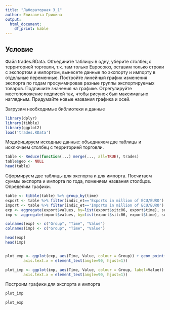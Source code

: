 ---
title: "Лабораторная 3_1"
author: Елизавета Гришина
output: 
  html_document:
    df_print: kable
---
## Условие

Файл trades.RData. Объедините таблицы в одну, уберите столбец с территорией торговли, т.к. там только Евросоюз, оставим только строки с экспортом и импортом, вынесете данные по экспорту и импорту в отдельные переменные. Постройте линейный график изменения экспорта по годам просуммировав разные группы экспортируемых товаров. Подпишите значения на графике. Отрегулируйте местоположение подписей так, чтобы рисунок был максимально наглядным. Придумайте новые названия графика и осей.

Загрузим необходимые библиотеки и данные
```{r echo=TRUE, error=FALSE, message=FALSE, warning=FALSE, include=TRUE}
library(dplyr)
library(tibble)
library(ggplot2)
load('trades.RData')

```

Модифицируем исходные данные: объединяем две таблицы и исключаем столбец с территорией торговли.
```{r echo=TRUE, error=FALSE, message=FALSE, warning=FALSE, include=TRUE}
table <- Reduce(function(...) merge(..., all=TRUE), trades)
table$geo <- NULL
head(table)

```
Сформируем две таблицы для экспорта и для импорта. Посчитаем суммы экспорта и импорта по года, поменяем названия столбцов. Определим графики.

```{r echo=TRUE, error=FALSE, message=FALSE, warning=FALSE, include=TRUE}
table <- tibble(table) %>% group_by(time)
export <- table %>% filter(indic_et=='Exports in million of ECU/EURO')
import <- table %>% filter(indic_et=='Imports in million of ECU/EURO')
exp <- aggregate(export$values, by=list(export$sitc06, export$time), sum)
imp <- aggregate(import$values, by=list(export$sitc06, export$time), sum)

colnames(exp) <- c("Group", "Time", "Value")
colnames(imp) <- c("Group", "Time", "Value")

head(exp)
head(imp)


plot_exp <- ggplot(exp, aes(Time, Value, colour = Group)) + geom_point() + geom_line() + geom_label(size = 4, vjust = 1, aes(label=exp$Value), colour = 'black') + ggtitle("Объемы экспорта 2008-2019гг.") + xlab("Год") + ylab("Объем экспорта") + theme(text = element_text(size=20),
        axis.text.x = element_text(angle=90, hjust=1))

plot_imp <- ggplot(imp, aes(Time, Value, colour = Group, label=Value))  + geom_point() + geom_line() +  geom_label(size = 4, vjust = 1, aes(label=Value), colour = 'black') + ggtitle("Объемы импорта 2008-2019гг.") + xlab("Год") + ylab("Объем импорта") + theme(text = element_text(size=20),
        axis.text.x = element_text(angle=90, hjust=1))

```
Построим графики для экспорта и импорта
```{r echo=TRUE, error=FALSE, message=FALSE, warning=FALSE, include=TRUE, fig.align="center", fig.width = 14, fig.height=10}

plot_imp

plot_exp


```